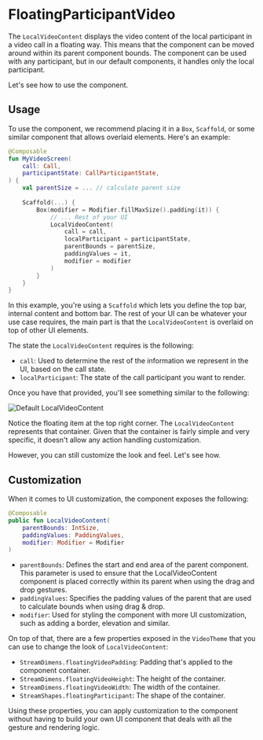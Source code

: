 # FloatingParticipantVideo

The `LocalVideoContent` displays the video content of the local participant in a video call in a floating way. This means that the component can be moved around within its parent component bounds. The component can be used with any participant, but in our default components, it handles only the local participant.

Let's see how to use the component.

## Usage

To use the component, we recommend placing it in a `Box`, `Scaffold`, or some similar component that allows overlaid elements. Here's an example:

```kotlin
@Composable
fun MyVideoScreen(
    call: Call,
    participantState: CallParticipantState,
) {
    val parentSize = ... // calculate parent size
  
    Scaffold(...) {
        Box(modifier = Modifier.fillMaxSize().padding(it)) {
            // ... Rest of your UI
            LocalVideoContent(
                call = call,
                localParticipant = participantState,
                parentBounds = parentSize,
                paddingValues = it,
                modifier = modifier
            )
        }
    }
}
```

In this example, you're using a `Scaffold` which lets you define the top bar, internal content and bottom bar. The rest of your UI can be whatever your use case requires, the main part is that the `LocalVideoContent` is overlaid on top of other UI elements.

The state the `LocalVideoContent` requires is the following:

* `call`: Used to determine the rest of the information we represent in the UI, based on the call state.
* `localParticipant`: The state of the call participant you want to render.

Once you have that provided, you'll see something similar to the following:

![Default LocalVideoContent](https://user-images.githubusercontent.com/17215808/223443776-abd2aefa-ade7-4c97-9150-a59b6f3ae2c5.png)

Notice the floating item at the top right corner. The `LocalVideoContent` represents that container. Given that the container is fairly simple and very specific, it doesn't allow any action handling customization.

However, you can still customize the look and feel. Let's see how.

## Customization

When it comes to UI customization, the component exposes the following:

```kotlin
@Composable
public fun LocalVideoContent(
    parentBounds: IntSize,
    paddingValues: PaddingValues,
    modifier: Modifier = Modifier
) 
```

* `parentBounds`: Defines the start and end area of the parent component. This parameter is used to ensure that the LocalVideoContent component is placed correctly within its parent when using the drag and drop gestures.
* `paddingValues`: Specifies the padding values of the parent that are used to calculate bounds when using drag & drop.
* `modifier`: Used for styling the component with more UI customization, such as adding a border, elevation and similar.

On top of that, there are a few properties exposed in the `VideoTheme` that you can use to change the look of `LocalVideoContent`:

* `StreamDimens.floatingVideoPadding`: Padding that's applied to the component container.
* `StreamDimens.floatingVideoHeight`: The height of the container.
* `StreamDimens.floatingVideoWidth`: The width of the container.
* `StreamShapes.floatingParticipant`: The shape of the container.

Using these properties, you can apply customization to the component without having to build your own UI component that deals with all the gesture and rendering logic.





